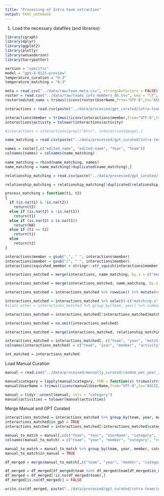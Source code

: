 ```yaml
---
title: "Processing of Intra-team extraction"
output: html_notebook
---
```


  
1. Load the necessary datafiles (and libraries)

```r

library(igraph)
library(dplyr)
library(ggplot2)
library(plotly)
library(wesanderson)
library(harrypotter)

version = "specific"
model = "gpt-4-0125-preview"
temperature_curation = "0-3"
temperature_matching = "0-3"

meta = read.csv("../data/raw/team_meta.csv", stringsAsFactors = FALSE)
roster = read.csv("../data/raw/teams_info_members_db.tsv", sep = "\t", stringsAsFactors = FALSE)
roster$edited_name = trimws((iconv(roster$UserName,from="UTF-8",to="ASCII//TRANSLIT")))

interactions = read.csv(paste("../data/processed/gpt_curated/intra-team/processed_", version, "_", model, "_", temperature_curation, ".csv", sep = ""), stringsAsFactors = FALSE)

interactions$member = trimws((iconv(interactions$member,from="UTF-8",to="ASCII//TRANSLIT")))
interactions$activity = tolower(interactions$activity)

#interactions = interactions[grepl("Attr", interactions$page),]

name_matching = read.csv(paste("../data/processed/gpt_curated/intra-team/processed_member_matching_", version, "_", model, "_", temperature_matching, "_", temperature_curation, ".csv", sep = ""), stringsAsFactors = FALSE)

names = roster[,c("edited_name", "edited_name", "Year", "Team")]
colnames(names) = colnames(name_matching)
 
name_matching = rbind(name_matching, names)
name_matching = name_matching[!duplicated(name_matching),]

relationship_matching = read.csv(paste("../data/processed/gpt_curated/intra-team/processed_relationship_matching_", version, "_", model, "_", temperature_matching, "_", temperature_curation, ".csv", sep = ""), stringsAsFactors = FALSE)

relationship_matching = relationship_matching[!duplicated(relationship_matching),]

```


```r

process_matching = function(t1, t2)
{
  if (is.na(t1) & !is.na(t2))
    return(t2)
  else if (is.na(t2) & !is.na(t1))
    return(t1)
  else if (is.na(t2) & is.na(t1))
    return(NA)
  else if (t1 == t2)
    return(t1)
  else
    return(t2)
}

interactions$member = gsub(",", " ", interactions$member)
interactions$member = gsub("/", " ", interactions$member)
interactions$squished_member = stringr::str_squish(interactions$member)

interactions_matched = merge(interactions, name_matching, by.x = c("member", "team", "year"), by.y = c("member", "team", "year"), all.x = TRUE)

interactions_matched = merge(interactions_matched, name_matching, by.x = c("squished_member", "team", "year"), by.y = c("member", "team", "year"), all.x = TRUE)

interactions_matched = interactions_matched %>% rowwise() %>% mutate(matching = process_matching(matching.x, matching.y))

interactions_matched = interactions_matched %>% select(-c("matching.x", "matching.y"))
#stats_other = interactions_matched %>% group_by(team, year) %>% summarise(prop_other = sum(matching == "other")/n())

interactions_matched = interactions_matched[!interactions_matched$matching == "other",]

interactions_matched = na.omit(interactions_matched)

interactions_matched = merge(interactions_matched, relationship_matching, by.x = c("activity", "year"), by.y = c("Activity", "year"), all.x = TRUE)

interactions_matched = interactions_matched[, c("team", "year", "matching", "activity", "Matching")]
colnames(interactions_matched) = c("team", "year", "member", "activity", "category")

int_matched = interactions_matched

```


Load Manual Curation

```r

manual = read.csv("../data/processed/manually_curated/random_per_year_intra_team/intra-team_manual_annotated_new.csv", stringsAsFactors = FALSE)[,c("Year", "Team", "UserName", "MemberType", "activities", "category")]

manual$category = lapply(manual$category, FUN = function(x) trimws(strsplit(x, ",")[[1]])) 
manual$UserName = trimws((iconv(manual$UserName,from="UTF-8",to="ASCII//TRANSLIT")))

manual = tidyr::unnest(manual, cols = "category")
manual$activities = tolower(manual$activities)

```


Merge Manual and GPT Curated

```r

interactions_matched = interactions_matched %>% group_by(team, year, member, category) %>% summarise(count_gpt = n())
interactions_matched$in_gpt = TRUE
interactions_matched = interactions_matched[!interactions_matched$category == "N/A",]

manual_to_match = manual[,c(c("Team", "Year", "UserName", "category", "MemberType"))]
colnames(manual_to_match) = c("team", "year", "member", "category", "role")

manual_to_match = manual_to_match %>% group_by(team, year, member, category, role) %>% summarise(count_manual = n())
manual_to_match$in_manual = TRUE

df_merged = merge(manual_to_match[,c("team", "year", "member", "category", "in_manual")], interactions_matched[, c("team", "year", "member", "category", "in_gpt")], by.x = c("team", "year", "member", "category"), by.y = c("team", "year", "member", "category"), all.x = TRUE, all.y = TRUE)

df_merged = df_merged[df_merged$team %in% df_merged$team[df_merged$in_manual == TRUE],]
df_merged = df_merged[!is.na(df_merged$team),]
df_merged[is.na(df_merged)] = FALSE

write.csv(df_merged, paste("../data/processed/gpt_curated/intra-team/intra-team_merged_", version, "_", model, "_", temperature_matching, "_", temperature_curation, ".csv", sep = ""), row.names = FALSE)

```

